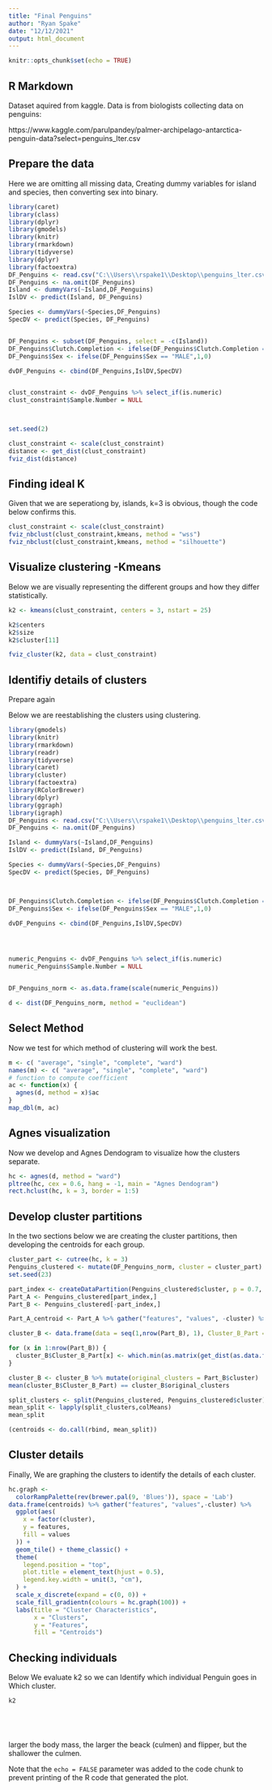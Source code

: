 ---
title: "Final Penguins"
author: "Ryan Spake"
date: "12/12/2021"
output: html_document
---

```{r setup, include=FALSE}
knitr::opts_chunk$set(echo = TRUE)
```

## R Markdown

Dataset aquired from kaggle. Data is from biologists collecting data on penguins:

https://www.kaggle.com/parulpandey/palmer-archipelago-antarctica-penguin-data?select=penguins_lter.csv


## Prepare the data
Here we are omitting all missing data, Creating dummy variables for island and species, then converting sex into binary.

```{r}
library(caret)
library(class)
library(dplyr)
library(gmodels)
library(knitr)
library(rmarkdown)
library(tidyverse)
library(dplyr)
library(factoextra)
DF_Penguins <- read.csv("C:\\Users\\rspake1\\Desktop\\penguins_lter.csv")
DF_Penguins <- na.omit(DF_Penguins)
Island <- dummyVars(~Island,DF_Penguins)
IslDV <- predict(Island, DF_Penguins)

Species <- dummyVars(~Species,DF_Penguins)
SpecDV <- predict(Species, DF_Penguins)


DF_Penguins <- subset(DF_Penguins, select = -c(Island))
DF_Penguins$Clutch.Completion <- ifelse(DF_Penguins$Clutch.Completion == "Yes",1,0)
DF_Penguins$Sex <- ifelse(DF_Penguins$Sex == "MALE",1,0)

dvDF_Penguins <- cbind(DF_Penguins,IslDV,SpecDV)


clust_constraint <- dvDF_Penguins %>% select_if(is.numeric)
clust_constraint$Sample.Number = NULL



set.seed(2)

clust_constraint <- scale(clust_constraint)
distance <- get_dist(clust_constraint)
fviz_dist(distance)
```


## Finding ideal K

Given that we are seperationg by, islands, k=3 is obvious, though the code below confirms this.

```{r}
clust_constraint <- scale(clust_constraint)
fviz_nbclust(clust_constraint,kmeans, method = "wss")
fviz_nbclust(clust_constraint,kmeans, method = "silhouette")
```


## Visualize clustering -Kmeans

Below we are visually representing the different groups and how they differ statistically.

```{r}
k2 <- kmeans(clust_constraint, centers = 3, nstart = 25)

k2$centers
k2$size
k2$cluster[11]

fviz_cluster(k2, data = clust_constraint)
```


## Identifiy details of clusters
Prepare again

Below we are reestablishing the clusters using clustering.
```{r cars}
library(gmodels)
library(knitr)
library(rmarkdown)
library(readr)
library(tidyverse)
library(caret)
library(cluster)
library(factoextra)
library(RColorBrewer)
library(dplyr)
library(ggraph)
library(igraph)
DF_Penguins <- read.csv("C:\\Users\\rspake1\\Desktop\\penguins_lter.csv")
DF_Penguins <- na.omit(DF_Penguins)

Island <- dummyVars(~Island,DF_Penguins)
IslDV <- predict(Island, DF_Penguins)

Species <- dummyVars(~Species,DF_Penguins)
SpecDV <- predict(Species, DF_Penguins)



DF_Penguins$Clutch.Completion <- ifelse(DF_Penguins$Clutch.Completion == "Yes",1,0)
DF_Penguins$Sex <- ifelse(DF_Penguins$Sex == "MALE",1,0)

dvDF_Penguins <- cbind(DF_Penguins,IslDV,SpecDV)




numeric_Penguins <- dvDF_Penguins %>% select_if(is.numeric)
numeric_Penguins$Sample.Number = NULL


DF_Penguins_norm <- as.data.frame(scale(numeric_Penguins))

d <- dist(DF_Penguins_norm, method = "euclidean")

```


## Select Method

Now we test for which method of clustering will work the best.

```{r pressure, echo=FALSE}
m <- c( "average", "single", "complete", "ward")
names(m) <- c( "average", "single", "complete", "ward")
# function to compute coefficient
ac <- function(x) {
  agnes(d, method = x)$ac
}
map_dbl(m, ac)  
```


## Agnes visualization

Now we develop and Agnes Dendogram to visualize how the clusters separate.
```{r}
hc <- agnes(d, method = "ward")
pltree(hc, cex = 0.6, hang = -1, main = "Agnes Dendogram")
rect.hclust(hc, k = 3, border = 1:5)

```


## Develop cluster partitions

In the two sections below we are creating the cluster partitions, then developing the centroids for each group.
```{r}
cluster_part <- cutree(hc, k = 3)
Penguins_clustered <- mutate(DF_Penguins_norm, cluster = cluster_part)
set.seed(23)

part_index <- createDataPartition(Penguins_clustered$cluster, p = 0.7, list = FALSE)
Part_A <- Penguins_clustered[part_index,]
Part_B <- Penguins_clustered[-part_index,]
```


```{r}
Part_A_centroid <- Part_A %>% gather("features", "values", -cluster) %>% group_by(cluster,features) %>% summarise(mean_values = mean(values)) %>% spread(features, mean_values)

cluster_B <- data.frame(data = seq(1,nrow(Part_B), 1), Cluster_B_Part = rep(0,nrow(Part_B)))

for (x in 1:nrow(Part_B)) {
  cluster_B$Cluster_B_Part[x] <- which.min(as.matrix(get_dist(as.data.frame(rbind(Part_A_centroid[-1], Part_B[x, -length(Part_B)]))))[4,-4])
}

cluster_B <- cluster_B %>% mutate(original_clusters = Part_B$cluster)
mean(cluster_B$Cluster_B_Part) == cluster_B$original_clusters
```


```{r}
split_clusters <- split(Penguins_clustered, Penguins_clustered$cluster)
mean_split <- lapply(split_clusters,colMeans)
mean_split

(centroids <- do.call(rbind, mean_split))
```


## Cluster details

Finally, We are graphing the clusters to identify the details of each cluster. 

```{r}
hc.graph <-
  colorRampPalette(rev(brewer.pal(9, 'Blues')), space = 'Lab')
data.frame(centroids) %>% gather("features", "values",-cluster) %>%
  ggplot(aes(
    x = factor(cluster),
    y = features,
    fill = values
  )) + 
  geom_tile() + theme_classic() +
  theme(
    legend.position = "top",
    plot.title = element_text(hjust = 0.5),
    legend.key.width = unit(3, "cm"),
  ) +
  scale_x_discrete(expand = c(0, 0)) +
  scale_fill_gradientn(colours = hc.graph(100)) +
  labs(title = "Cluster Characteristics",
       x = "Clusters",
       y = "Features",
       fill = "Centroids")
```


## Checking individuals
Below We evaluate k2 so we can Identify which individual Penguin goes in Which cluster. 
```{r}
k2






```

larger the body mass, the larger the beack (culmen) and flipper, but the shallower the culmen.

Note that the `echo = FALSE` parameter was added to the code chunk to prevent printing of the R code that generated the plot.
